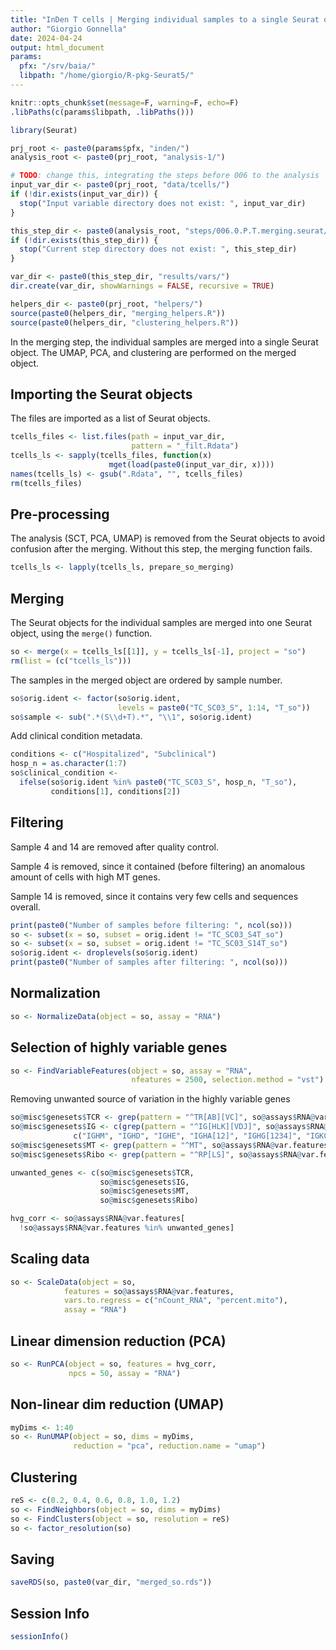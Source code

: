 ```yaml
---
title: "InDen T cells | Merging individual samples to a single Seurat object"
author: "Giorgio Gonnella"
date: 2024-04-24
output: html_document
params:
  pfx: "/srv/baia/"
  libpath: "/home/giorgio/R-pkg-Seurat5/"
---
```


```r
knitr::opts_chunk$set(message=F, warning=F, echo=F)
.libPaths(c(params$libpath, .libPaths()))

library(Seurat)

prj_root <- paste0(params$pfx, "inden/")
analysis_root <- paste0(prj_root, "analysis-1/")

# TODO: change this, integrating the steps before 006 to the analysis
input_var_dir <- paste0(prj_root, "data/tcells/")
if (!dir.exists(input_var_dir)) {
  stop("Input variable directory does not exist: ", input_var_dir)
}

this_step_dir <- paste0(analysis_root, "steps/006.0.P.T.merging.seurat/")
if (!dir.exists(this_step_dir)) {
  stop("Current step directory does not exist: ", this_step_dir)
}

var_dir <- paste0(this_step_dir, "results/vars/")
dir.create(var_dir, showWarnings = FALSE, recursive = TRUE)

helpers_dir <- paste0(prj_root, "helpers/")
source(paste0(helpers_dir, "merging_helpers.R"))
source(paste0(helpers_dir, "clustering_helpers.R"))
```

In the merging step, the individual samples are merged into a single
Seurat object. The UMAP, PCA, and clustering are performed on the merged
object.

## Importing the Seurat objects

The files are imported as a list of Seurat objects.

```r
tcells_files <- list.files(path = input_var_dir,
                           pattern = "_filt.Rdata")
tcells_ls <- sapply(tcells_files, function(x)
                      mget(load(paste0(input_var_dir, x))))
names(tcells_ls) <- gsub(".Rdata", "", tcells_files)
rm(tcells_files)
```

## Pre-processing

The analysis (SCT, PCA, UMAP) is removed from the Seurat objects to avoid
confusion after the merging. Without this step, the merging function fails.

```r
tcells_ls <- lapply(tcells_ls, prepare_so_merging)
```

## Merging

The Seurat objects for the individual samples are merged
into one Seurat object, using the `merge()` function.

```r
so <- merge(x = tcells_ls[[1]], y = tcells_ls[-1], project = "so")
rm(list = (c("tcells_ls")))
```

The samples in the merged object are ordered by sample number.

```r
so$orig.ident <- factor(so$orig.ident,
                        levels = paste0("TC_SC03_S", 1:14, "T_so"))
so$sample <- sub(".*(S\\d+T).*", "\\1", so$orig.ident)
```

Add clinical condition metadata.

```r
conditions <- c("Hospitalized", "Subclinical")
hosp_n = as.character(1:7)
so$clinical_condition <-
  ifelse(so$orig.ident %in% paste0("TC_SC03_S", hosp_n, "T_so"),
         conditions[1], conditions[2])
```

## Filtering

Sample 4 and 14 are removed after quality control.

Sample 4 is removed, since it contained (before filtering) an anomalous amount
of cells with high MT genes.

Sample 14 is removed, since it contains very few cells and sequences overall.

```r
print(paste0("Number of samples before filtering: ", ncol(so)))
so <- subset(x = so, subset = orig.ident != "TC_SC03_S4T_so")
so <- subset(x = so, subset = orig.ident != "TC_SC03_S14T_so")
so$orig.ident <- droplevels(so$orig.ident)
print(paste0("Number of samples after filtering: ", ncol(so)))
```

## Normalization

```r
so <- NormalizeData(object = so, assay = "RNA")
```

## Selection of highly variable genes

```r
so <- FindVariableFeatures(object = so, assay = "RNA",
                           nfeatures = 2500, selection.method = "vst")
```

Removing unwanted source of variation in the highly variable genes

```r
so@misc$genesets$TCR <- grep(pattern = "^TR[AB][VC]", so@assays$RNA@var.features, value = TRUE)
so@misc$genesets$IG <- c(grep(pattern = "^IG[HLK][VDJ]", so@assays$RNA@var.features, value = TRUE),
              c("IGHM", "IGHD", "IGHE", "IGHA[12]", "IGHG[1234]", "IGKC", "IGLC[1234567]", "AC233755.1"))
so@misc$genesets$MT <- grep(pattern = "^MT", so@assays$RNA@var.features, value = TRUE)
so@misc$genesets$Ribo <- grep(pattern = "^RP[LS]", so@assays$RNA@var.features, value = TRUE)
```

```r
unwanted_genes <- c(so@misc$genesets$TCR,
                    so@misc$genesets$IG,
                    so@misc$genesets$MT,
                    so@misc$genesets$Ribo)
```

```r
hvg_corr <- so@assays$RNA@var.features[
  !so@assays$RNA@var.features %in% unwanted_genes]
```

## Scaling data

```r
so <- ScaleData(object = so,
            features = so@assays$RNA@var.features,
            vars.to.regress = c("nCount_RNA", "percent.mito"),
            assay = "RNA")
```

## Linear dimension reduction (PCA)

```r
so <- RunPCA(object = so, features = hvg_corr,
             npcs = 50, assay = "RNA")
```

## Non-linear dim reduction (UMAP)

```r
myDims <- 1:40
so <- RunUMAP(object = so, dims = myDims,
              reduction = "pca", reduction.name = "umap")
```

## Clustering

```r
reS <- c(0.2, 0.4, 0.6, 0.8, 1.0, 1.2)
so <- FindNeighbors(object = so, dims = myDims)
so <- FindClusters(object = so, resolution = reS)
so <- factor_resolution(so)
```

## Saving

```r
saveRDS(so, paste0(var_dir, "merged_so.rds"))
```

## Session Info

```r
sessionInfo()
```
